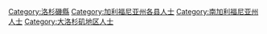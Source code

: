 [[Category:洛杉磯縣|Category:洛杉磯縣]]
[[Category:加利福尼亚州各县人士|Category:加利福尼亚州各县人士]]
[[Category:南加利福尼亚州人士|Category:南加利福尼亚州人士]]
[[Category:大洛杉矶地区人士|Category:大洛杉矶地区人士]]